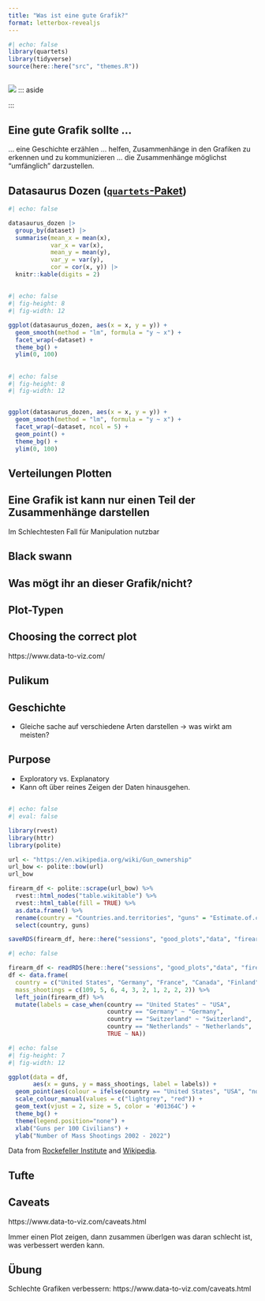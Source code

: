 ```yaml
---
title: "Was ist eine gute Grafik?"
format: letterbox-revealjs
---
```


```r
#| echo: false
library(quartets)
library(tidyverse)
source(here::here("src", "themes.R"))
```


## 

![](./images/mcCandless.png)
::: aside

:::

## Eine gute Grafik sollte ...

... eine Geschichte erzählen
... helfen, Zusammenhänge in den Grafiken zu erkennen und zu kommunizieren
... die Zusammenhänge möglichst "umfänglich" darzustellen. 

## Datasaurus Dozen ([`quartets`-Paket](https://github.com/r-causal/quartets))

```r
#| echo: false

datasaurus_dozen |>
  group_by(dataset) |>
  summarise(mean_x = mean(x),
            var_x = var(x),
            mean_y = mean(y),
            var_y = var(y),
            cor = cor(x, y)) |>
  knitr::kable(digits = 2)
```

## 

```r
#| echo: false
#| fig-height: 8
#| fig-width: 12

ggplot(datasaurus_dozen, aes(x = x, y = y)) +
  geom_smooth(method = "lm", formula = "y ~ x") +
  facet_wrap(~dataset) +
  theme_bg() +
  ylim(0, 100)

```

## 

```r
#| echo: false
#| fig-height: 8
#| fig-width: 12


ggplot(datasaurus_dozen, aes(x = x, y = y)) +
  geom_smooth(method = "lm", formula = "y ~ x") +
  facet_wrap(~dataset, ncol = 5) +
  geom_point() +
  theme_bg() +
  ylim(0, 100)


```


## Verteilungen Plotten

## Eine Grafik ist kann nur einen Teil der Zusammenhänge darstellen

Im  Schlechtesten Fall für Manipulation nutzbar



## Black swann

## Was mögt ihr an dieser Grafik/nicht?


## Plot-Typen

## Choosing the correct plot
https://www.data-to-viz.com/

## Pulikum

## Geschichte
- Gleiche sache auf verschiedene Arten darstellen -> was wirkt am meisten?  


## Purpose
- Exploratory vs. Explanatory
- Kann oft über reines Zeigen der Daten hinausgehen. 


## 

```r
#| echo: false
#| eval: false

library(rvest)
library(httr)
library(polite)

url <- "https://en.wikipedia.org/wiki/Gun_ownership"
url_bow <- polite::bow(url)
url_bow

firearm_df <- polite::scrape(url_bow) %>% 
  rvest::html_nodes("table.wikitable") %>% 
  rvest::html_table(fill = TRUE) %>% 
  as.data.frame() %>% 
  rename(country = "Countries.and.territories", "guns" = "Estimate.of.civilian.firearms.per.100.people") %>% 
  select(country, guns)

saveRDS(firearm_df, here::here("sessions", "good_plots","data", "firearm_df.rds"))
```

```r
#| echo: false

firearm_df <- readRDS(here::here("sessions", "good_plots","data", "firearm_df.rds"))
df <- data.frame(
  country = c("United States", "Germany", "France", "Canada", "Finland", "Austria", "Australia", "Italy", "Netherlands", "Switzerland"), 
  mass_shootings = c(109, 5, 6, 4, 3, 2, 1, 2, 2, 2)) %>% 
  left_join(firearm_df) %>% 
  mutate(labels = case_when(country == "United States" ~ "USA", 
                            country == "Germany" ~ "Germany", 
                            country == "Switzerland" ~ "Switzerland", 
                            country == "Netherlands" ~ "Netherlands", 
                            TRUE ~ NA))
```


```r
#| echo: false
#| fig-height: 7
#| fig-width: 12

ggplot(data = df, 
       aes(x = guns, y = mass_shootings, label = labels)) +
  geom_point(aes(colour = ifelse(country == "United States", "USA", "noUSA")), size = 5) +
  scale_colour_manual(values = c("lightgrey", "red")) +
  geom_text(vjust = 2, size = 5, color = '#01364C') +
  theme_bg() +
  theme(legend.position="none") +
  xlab("Guns per 100 Civilians") +
  ylab("Number of Mass Shootings 2002 - 2022")
```


::: aside
Data from [Rockefeller Institute](https://rockinst.org/blog/public-mass-shootings-around-the-world-prevalence-context-and-prevention/) and [Wikipedia](https://en.wikipedia.org/wiki/Gun_ownership). 
:::


## Tufte


## Caveats
https://www.data-to-viz.com/caveats.html

Immer einen Plot zeigen, dann zusammen überlgen was daran schlecht ist, was verbessert werden kann. 




## Übung
Schlechte Grafiken verbessern: https://www.data-to-viz.com/caveats.html







